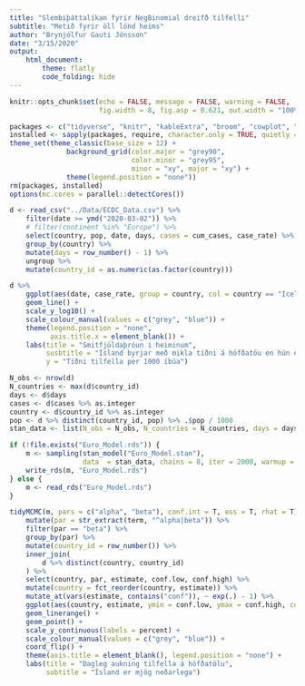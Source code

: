 ```yaml
---
title: "Slembiþáttalíkan fyrir NegBinomial dreifð tilfelli"
subtitle: "Metið fyrir öll lönd heims"
author: "Brynjólfur Gauti Jónsson"
date: "3/15/2020"
output: 
    html_document:
        theme: flatly
        code_folding: hide
---
```


```r
knitr::opts_chunk$set(echo = FALSE, message = FALSE, warning = FALSE, 
                      fig.width = 8, fig.asp = 0.621, out.width = "100%")
```

```r
packages <- c("tidyverse", "knitr", "kableExtra", "broom", "cowplot", "rstan", "tidybayes", "scales", "ggridges", "lubridate")
installed <- sapply(packages, require, character.only = TRUE, quietly = TRUE)
theme_set(theme_classic(base_size = 12) + 
              background_grid(color.major = "grey90", 
                              color.minor = "grey95", 
                              minor = "xy", major = "xy") +
              theme(legend.position = "none"))
rm(packages, installed)
options(mc.cores = parallel::detectCores())
```


```r
d <- read_csv("../Data/ECDC_Data.csv") %>% 
    filter(date >= ymd("2020-03-02")) %>%
    # filter(continent %in% "Europe") %>% 
    select(country, pop, date, days, cases = cum_cases, case_rate) %>% 
    group_by(country) %>% 
    mutate(days = row_number() - 1) %>% 
    ungroup %>% 
    mutate(country_id = as.numeric(as.factor(country)))
```

```r
d %>% 
    ggplot(aes(date, case_rate, group = country, col = country == "Iceland")) +
    geom_line() +
    scale_y_log10() +
    scale_colour_manual(values = c("grey", "blue")) +
    theme(legend.position = "none",
          axis.title.x = element_blank()) +
    labs(title = "Smitfjöldaþróun í heiminum",
         susbtitle = "Ísland byrjar með mikla tíðni á höfðatöu en hún eykst hægt",
         y = "Tíðni tilfella per 1000 íbúa")
```


```r
N_obs <- nrow(d)
N_countries <- max(d$country_id)
days <- d$days
cases <- d$cases %>% as.integer
country <- d$country_id %>% as.integer
pop <- d %>% distinct(country_id, pop) %>% .$pop / 1000
stan_data <- list(N_obs = N_obs, N_countries = N_countries, days = days, cases = cases, country = country, pop = pop)
```


```r
if (!file.exists("Euro_Model.rds")) {
    m <- sampling(stan_model("Euro_Model.stan"), 
                  data  = stan_data, chains = 8, iter = 2000, warmup = 500)
    write_rds(m, "Euro_Model.rds")
} else {
    m <- read_rds("Euro_Model.rds")
}
```

```r
tidyMCMC(m, pars = c("alpha", "beta"), conf.int = T, ess = T, rhat = T) %>% 
    mutate(par = str_extract(term, "^alpha|beta")) %>%
    filter(par == "beta") %>% 
    group_by(par) %>% 
    mutate(country_id = row_number()) %>% 
    inner_join(
        d %>% distinct(country, country_id)
    ) %>% 
    select(country, par, estimate, conf.low, conf.high) %>% 
    mutate(country = fct_reorder(country, estimate)) %>% 
    mutate_at(vars(estimate, contains("conf")), ~ exp(.) - 1) %>% 
    ggplot(aes(country, estimate, ymin = conf.low, ymax = conf.high, col = country == "Iceland")) +
    geom_linerange() +
    geom_point() +
    scale_y_continuous(labels = percent) +
    scale_colour_manual(values = c("grey", "blue")) +
    coord_flip() +
    theme(axis.title = element_blank(), legend.position = "none") +
    labs(title = "Dagleg aukning tilfella á höfðatölu",
         subtitle = "Ísland er mjög neðarlega")
```

